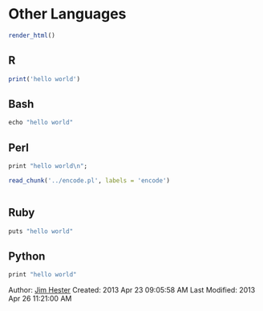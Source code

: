 # Other Languages #
```r
render_html()
```
## R
```r
print('hello world')
```
## Bash
```r
echo "hello world"
```
## Perl
```r
print "hello world\n";
```
```r
read_chunk('../encode.pl', labels = 'encode')
```
```r
```
## Ruby
```r
puts "hello world"
```
## Python
```r
print "hello world"
```
Author: [Jim Hester](http://jimhester.com)
Created: 2013 Apr 23 09:05:58 AM
Last Modified: 2013 Apr 26 11:21:00 AM
